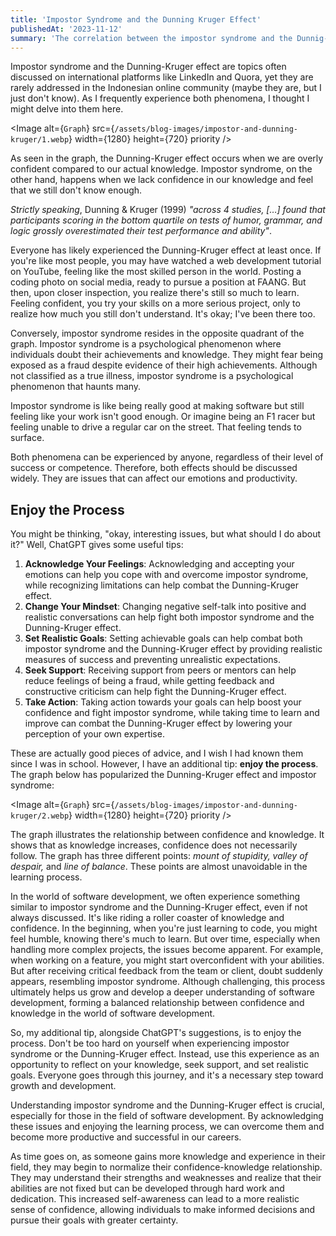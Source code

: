 ```yaml
---
title: 'Impostor Syndrome and the Dunning Kruger Effect'
publishedAt: '2023-11-12'
summary: 'The correlation between the impostor syndrome and the Dunnig-Kruger effect'
---
```


Impostor syndrome and the Dunning-Kruger effect are topics often discussed on international platforms like LinkedIn and Quora, yet they are rarely addressed in the Indonesian online community (maybe they are, but I just don't know). As I frequently experience both phenomena, I thought I might delve into them here.

<Image
  alt={`Graph`}
  src={`/assets/blog-images/impostor-and-dunning-kruger/1.webp`}
  width={1280}
  height={720}
  priority
/>

As seen in the graph, the Dunning-Kruger effect occurs when we are overly confident compared to our actual knowledge. Impostor syndrome, on the other hand, happens when we lack confidence in our knowledge and feel that we still don't know enough.

*Strictly speaking*, Dunning & Kruger (1999) *"across 4 studies, […] found that participants scoring in the bottom quartile on tests of humor, grammar, and logic grossly overestimated their test performance and ability"*.

Everyone has likely experienced the Dunning-Kruger effect at least once. If you're like most people, you may have watched a web development tutorial on YouTube, feeling like the most skilled person in the world. Posting a coding photo on social media, ready to pursue a position at FAANG. But then, upon closer inspection, you realize there's still so much to learn. Feeling confident, you try your skills on a more serious project, only to realize how much you still don't understand. It's okay; I've been there too.

Conversely, impostor syndrome resides in the opposite quadrant of the graph. Impostor syndrome is a psychological phenomenon where individuals doubt their achievements and knowledge. They might fear being exposed as a fraud despite evidence of their high achievements. Although not classified as a true illness, impostor syndrome is a psychological phenomenon that haunts many.

Impostor syndrome is like being really good at making software but still feeling like your work isn't good enough. Or imagine being an F1 racer but feeling unable to drive a regular car on the street. That feeling tends to surface.

Both phenomena can be experienced by anyone, regardless of their level of success or competence. Therefore, both effects should be discussed widely. They are issues that can affect our emotions and productivity.

## Enjoy the Process

You might be thinking, "okay, interesting issues, but what should I do about it?" Well, ChatGPT gives some useful tips:

1. **Acknowledge Your Feelings**: Acknowledging and accepting your emotions can help you cope with and overcome impostor syndrome, while recognizing limitations can help combat the Dunning-Kruger effect.
2. **Change Your Mindset**: Changing negative self-talk into positive and realistic conversations can help fight both impostor syndrome and the Dunning-Kruger effect.
3. **Set Realistic Goals**: Setting achievable goals can help combat both impostor syndrome and the Dunning-Kruger effect by providing realistic measures of success and preventing unrealistic expectations.
4. **Seek Support**: Receiving support from peers or mentors can help reduce feelings of being a fraud, while getting feedback and constructive criticism can help fight the Dunning-Kruger effect.
5. **Take Action**: Taking action towards your goals can help boost your confidence and fight impostor syndrome, while taking time to learn and improve can combat the Dunning-Kruger effect by lowering your perception of your own expertise.

These are actually good pieces of advice, and I wish I had known them since I was in school. However, I have an additional tip: **enjoy the process**. The graph below has popularized the Dunning-Kruger effect and impostor syndrome:

<Image
  alt={`Graph`}
  src={`/assets/blog-images/impostor-and-dunning-kruger/2.webp`}
  width={1280}
  height={720}
  priority
/>

The graph illustrates the relationship between confidence and knowledge. It shows that as knowledge increases, confidence does not necessarily follow. The graph has three different points: *mount of stupidity, valley of despair,* and *line of balance*. These points are almost unavoidable in the learning process.

In the world of software development, we often experience something similar to impostor syndrome and the Dunning-Kruger effect, even if not always discussed. It's like riding a roller coaster of knowledge and confidence. In the beginning, when you're just learning to code, you might feel humble, knowing there's much to learn. But over time, especially when handling more complex projects, the issues become apparent. For example, when working on a feature, you might start overconfident with your abilities. But after receiving critical feedback from the team or client, doubt suddenly appears, resembling impostor syndrome. Although challenging, this process ultimately helps us grow and develop a deeper understanding of software development, forming a balanced relationship between confidence and knowledge in the world of software development.

So, my additional tip, alongside ChatGPT's suggestions, is to enjoy the process. Don't be too hard on yourself when experiencing impostor syndrome or the Dunning-Kruger effect. Instead, use this experience as an opportunity to reflect on your knowledge, seek support, and set realistic goals. Everyone goes through this journey, and it's a necessary step toward growth and development.

Understanding impostor syndrome and the Dunning-Kruger effect is crucial, especially for those in the field of software development. By acknowledging these issues and enjoying the learning process, we can overcome them and become more productive and successful in our careers.

As time goes on, as someone gains more knowledge and experience in their field, they may begin to normalize their confidence-knowledge relationship. They may understand their strengths and weaknesses and realize that their abilities are not fixed but can be developed through hard work and dedication. This increased self-awareness can lead to a more realistic sense of confidence, allowing individuals to make informed decisions and pursue their goals with greater certainty.
